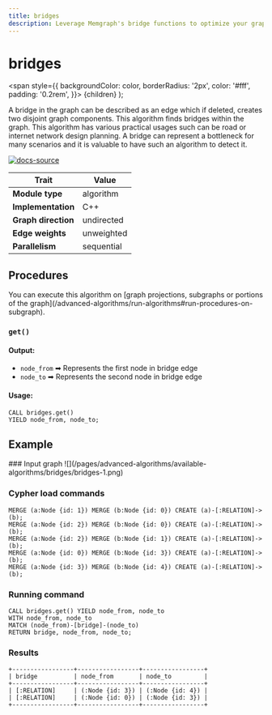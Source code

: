 ```yaml
---
title: bridges
description: Leverage Memgraph's bridge functions to optimize your graph analysis capabilities. Explore the advanced algorithmic potential with tailored tutorials and our docs.
---
```



# bridges

  <span
    style={{
      backgroundColor: color,
      borderRadius: '2px',
      color: '#fff',
      padding: '0.2rem',
    }}>
    {children}
  </span>
);

A bridge in the graph can be described as an edge which if deleted, creates two disjoint graph components. This algorithm finds bridges within the graph. This algorithm has various practical usages such can be road or internet network design planning. A bridge can represent a bottleneck for many scenarios and it is valuable to have such an algorithm to detect it.

[![docs-source](https://img.shields.io/badge/source-bridges-FB6E00?logo=github&style=for-the-badge)](https://github.com/memgraph/mage/blob/main/cpp/bridges_module/bridges_module.cpp)

| Trait               | Value                                                 |
| ------------------- | ----------------------------------------------------- |
| **Module type**     | algorithm  |
| **Implementation**  | C++        |
| **Graph direction** | undirected |
| **Edge weights**    | unweighted |
| **Parallelism**     | sequential |

## Procedures

<Callout type="info">
You can execute this algorithm on [graph projections, subgraphs or portions of the graph](/advanced-algorithms/run-algorithms#run-procedures-on-subgraph).
</Callout>

### `get()`

#### Output:

* `node_from` ➡ Represents the first node in bridge edge
* `node_to` ➡ Represents the second node in bridge edge

#### Usage:
```cypher
CALL bridges.get()
YIELD node_from, node_to;
```

## Example

<Steps>
### Input graph
![](/pages/advanced-algorithms/available-algorithms/bridges/bridges-1.png)

### Cypher load commands
```cypher
MERGE (a:Node {id: 1}) MERGE (b:Node {id: 0}) CREATE (a)-[:RELATION]->(b);
MERGE (a:Node {id: 2}) MERGE (b:Node {id: 0}) CREATE (a)-[:RELATION]->(b);
MERGE (a:Node {id: 2}) MERGE (b:Node {id: 1}) CREATE (a)-[:RELATION]->(b);
MERGE (a:Node {id: 0}) MERGE (b:Node {id: 3}) CREATE (a)-[:RELATION]->(b);
MERGE (a:Node {id: 3}) MERGE (b:Node {id: 4}) CREATE (a)-[:RELATION]->(b);
```

### Running command
```cypher
CALL bridges.get() YIELD node_from, node_to
WITH node_from, node_to
MATCH (node_from)-[bridge]-(node_to)
RETURN bridge, node_from, node_to;
```

### Results
```plaintext
+-----------------+-----------------+-----------------+
| bridge          | node_from       | node_to         |
+-----------------+-----------------+-----------------+
| [:RELATION]     | (:Node {id: 3}) | (:Node {id: 4}) |
| [:RELATION]     | (:Node {id: 0}) | (:Node {id: 3}) |
+-----------------+-----------------+-----------------+
```
</Steps>
